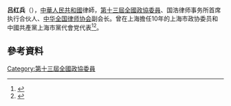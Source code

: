 '''吕红兵'''（{{bd|1966年12月||}}），[[中華人民共和國|中華人民共和國]]律師，[[第十三屆全國政協委員|第十三屆全國政協委員]]、国浩律师事务所首席执行合伙人、[[中华全国律师协会|中华全国律师协会]]副会长。曾在上海擔任10年的上海市政协委员和中國共產黨上海市黨代會党代表<ref>{{cite news |title=【专访】专门去看守所体验会见难 全国政协委员吕红兵称律师会见嫌疑人有时排不上号 |url=https://m.mp.oeeee.com/a/BAAFRD00002018030569541.html |publisher=南方都市報}}</ref><ref>{{cite news |title=第九届中华全国律师协会领导介绍 |url=http://www.acla.org.cn/home/toMenu?menuIdStr=1-2 |publisher=中国律师网 |accessdate=2021-03-02 |archive-date=2021-10-20 |archive-url=https://web.archive.org/web/20211020233053/http://www.acla.org.cn/home/toMenu?menuIdStr=1-2 |dead-url=no }}</ref>。

== 參考資料 ==
{{Reflist|2}}

[[Category:第十三屆全國政協委員|Category:第十三屆全國政協委員]]